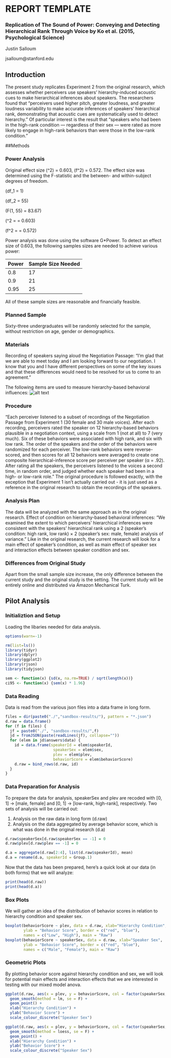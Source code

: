 # REPORT TEMPLATE


### Replication of The Sound of Power: Conveying and Detecting Hierarchical Rank Through Voice by Ko et al. (2015, Psychological Science)

Justin Salloum

jsalloum@stanford.edu


## Introduction

The present study replicates Experiment 2 from the original research, which assesses whether perceivers use speakers' hierarchy-induced acoustic cues to make hierarchical inferences about speakers. The researchers found that "perceivers used higher pitch, greater loudness, and greater loudness variability to make accurate inferences of speakers' hierarchical rank, demonstrating that acoustic cues are systematically used to detect hierarchy." Of particular interest is the result that "speakers who had been in the high-rank condition — regardless of their sex — were rated as more likely to engage in high-rank behaviors than were those in the low-rank condition."


##Methods

### Power Analysis

Original effect size \(\eta^2\) = 0.603, \(f^2\) = 0.572. The effect size was determined using the F-statistic and the between- and within-subject degrees of freedom.

\(df_1 = 1\)

\(df_2 = 55\)

\(F(1, 55) = 83.67\)

\(\eta^2 = \frac{df_1F}{df_1F + df_2} = 0.603\)

\(f^2 = \frac{\eta^2}{1 - \eta^2} = 0.572\)

Power analysis was done using the software G*Power. To detect an effect size of 0.603, the following samples sizes are needed to achieve various power:
	
Power |Sample Size Needed
------|-------------------
0.8   | 17
0.9   | 21
0.95  | 25

All of these sample sizes are reasonable and financially feasible.

### Planned Sample

Sixty-three undergraduates will be randomly selected for the sample, without restriction on age, gender or demographics.

### Materials

Recording of speakers saying aloud the Negotiation Passage: "I'm glad that we are able to meet today and I am looking forward to our negotiation. I know that you and I have different perspectives on some of the key issues and that these differences would need to be resolved for us to come to an agreement."

The following items are used to measure hierarchy-based behavioral influences:
![alt text](Table5.png)

### Procedure

"Each perceiver listened to a subset of recordings of the Negotiation Passage from Experiment 1 (30 female and 30 male voices). After each recording, perceivers rated the speaker on 12 hierarchy-based behaviors plausible in a negotiation context, using a scale from 1 (not at all) to 7  (very much). Six of these behaviors were associated with high rank, and six with low rank. The order of the speakers and the order of the behaviors were randomized for each perceiver. The low-rank behaviors were reverse-scored, and then scores for all 12 behaviors were averaged to create one composite hierarchical-inference score per perceiver per speaker (α = .92). After rating all the speakers, the perceivers listened to the voices a second time, in random order, and judged whether each speaker had been in a high- or low-rank role."
	The original procedure is followed exactly, with the exception that Experiment 1 isn't actually carried out - it is just used as a reference in the original research to obtain the recordings of the speakers.

### Analysis Plan
The data will be analyzed with the same approach as in the original research. Effect of condition on hierarchy-based behavioral inferences:
"We examined the extent to which perceivers' hierarchical inferences were consistent with the speakers' hierarchical rank using a 2 (speaker's condition: high rank, low rank) × 2 (speaker's sex: male, female) analysis of variance."
Like in the original research, the current research will look for a main effect of speaker's condition, as well as main effect of speaker sex and interaction effects between speaker condition and sex.

### Differences from Original Study
Apart from the small sample size increase, the only difference between the current study and the original study is the setting. The current study will be entirely online and distributed via Amazon Mechanical Turk.

## Pilot Analysis

### Initializtion and Setup

Loading the libaries needed for data analysis.

```r
options(warn=-1)

rm(list=ls())
library(tidyr)
library(dplyr)
library(ggplot2)
library(rjson)
library(tidyjson)

sem <- function(x) {sd(x, na.rm=TRUE) / sqrt(length(x))}
ci95 <- function(x) {sem(x) * 1.96}
```

### Data Reading

Data is read from the various json files into a data frame in long form.

```r
files = dir(paste0("./","sandbox-results/"), pattern = "*.json")
d.raw = data.frame()
for (f in files) {
  jf = paste0("./", "sandbox-results/",f)
  jd = fromJSON(paste(readLines(jf), collapse=""))
  for (elem in jd$answers$data) {
    id = data.frame(speakerId = elem$speakerId,
                     speakerSex = elem$sex,
                     plev = elem$plev,
                     behaviorScore = elem$behaviorScore)
    d.raw = bind_rows(d.raw, id)
  }
}
```

### Data Preparation for Analysis

To prepare the data for analysis, speakerSex and plev are recoded with [0, 1] -> [male, female] and [0, 1] -> [low-rank, high-rank], respectively. Two sets of analysis will be carried out:

1. Analysis on the raw data in long form (d.raw)
2. Analysis on the data aggregated by average behavior score, which is what was done in the original research (d.a)

```r
d.raw$speakerSex[d.raw$speakerSex == -1] = 0
d.raw$plev[d.raw$plev == -1] = 0

d.a = aggregate(d.raw[2:4], list(d.raw$speakerId), mean)
d.a = rename(d.a, speakerId = Group.1)
```

Now that the data has been prepared, here's a quick look at our data (in both forms) that we will analyze:

```r
print(head(d.raw))
print(head(d.a))
```

### Box Plots

We will gather an idea of the distribution of behavior scores in relation to hierarchy condition and speaker sex.

```r
boxplot(behaviorScore ~ plev, data = d.raw, xlab="Hierarchy Condition",
        ylab = "Behavior Score", border = c("red", "blue"),
        names = c("Low", "High"), main = "Raw")
boxplot(behaviorScore ~ speakerSex, data = d.raw, xlab="Speaker Sex",
        ylab = "Behavior Score", border = c("red", "blue"),
        names = c("Male", "Female"), main = "Raw")
```

### Geometric Plots

By plotting behavior score against hierarchy condition and sex, we will look for potential main effects and interaction effects that we are interested in testing with our mixed model anova.

```r
ggplot(d.raw, aes(x = plev, y = behaviorScore, col = factor(speakerSex, levels = c(0, 1), labels=c("Male", "Female")))) +
  geom_smooth(method = lm, se = F) + 
  geom_point() + 
  xlab("Hierarchy Condition") + 
  ylab("Behavior Score") +
  scale_colour_discrete("Speaker Sex")

ggplot(d.raw, aes(x = plev, y = behaviorScore, col = factor(speakerSex, levels = c(0, 1), labels=c("Male", "Female")))) +
  geom_smooth(method = loess, se = F) + 
  geom_point() + 
  xlab("Hierarchy Condition") + 
  ylab("Behavior Score") +
  scale_colour_discrete("Speaker Sex")
```